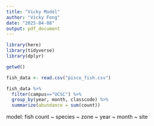 ```yaml
---
title: "Vicky Model"
author: "Vicky Fong"
date: "2025-04-08"
output: pdf_document
---
```


```r
library(here)
library(tidyverse)
library(dplyr)

getwd()
```

```r
fish_data <- read.csv("pisco_fish.csv")

fish_data %>%
  filter(campus=="UCSC") %>%
  group_by(year, month, classcode) %>%
  summarize(abundance = sum(count))
```

model: fish count ~ species ~ zone ~ year ~ month ~ site